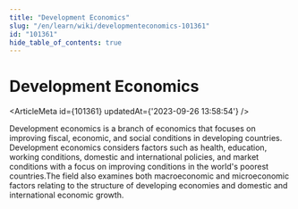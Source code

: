 ```yaml
---
title: "Development Economics"
slug: "/en/learn/wiki/developmenteconomics-101361"
id: "101361"
hide_table_of_contents: true
---
```



# Development Economics

<ArticleMeta id={101361} updatedAt={'2023-09-26 13:58:54'} />
<div className='border-solid border-b border-t-0 my-4 border-[var(--ifm-color-gray-300)]' />

Development economics is a branch of economics that focuses on improving fiscal, economic, and social conditions in developing countries. Development economics considers factors such as health, education, working conditions, domestic and international policies, and market conditions with a focus on improving conditions in the world's poorest countries.The field also examines both macroeconomic and microeconomic factors relating to the structure of developing economies and domestic and international economic growth.
